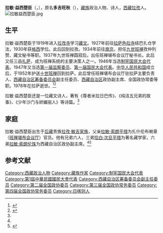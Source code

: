 '''拉敏·益西楚臣'''（{{bo|z=ལྷ་སྨོན་ཡེ་ཤེས་ཚུལ་ཁྲིམས།|w=lha smon ye shes tshul khrims}}，{{bd|1912年||1978年|}}），原名'''多吉旺秋'''（{{bo|z=རྡོ་རྗེ་དབང་ཕྱུག|w=rdo rje dbang phyug}}），[[藏族|藏族]]政治人物、诗人，[[西藏|西藏]][[拉孜|拉孜]]人。
[[File:拉敏益西楚臣.jpg|thumb]]
== 生平 ==
拉敏·益西楚臣于1919年进入[[拉孜寺|拉孜寺]]学习[[藏文|藏文]]。1927年前往[[拉萨|拉萨]][[色拉寺|色拉寺]]结巴扎仓学法，1930年获[[格西|格西]]学位。此后回到拉孜。1934年前往[[南京|南京]]，担任[[九世班禅|九世班禅]]孜仲列赞、藏文秘书等职。1937年九世班禅圆寂后，出任班禅堪布会议厅秘书长。此后又任三品[[扎萨|扎萨]]，成为班禅系统的主要决策人之一。1946年当选[[制宪国民大会代表|制宪国民大会代表]]。1947年又当选[[第一届监察委员|第一届监察委员]]、[[第一届国民大会代表|第一届国民大会代表]]。[[中华人民共和国|中华人民共和国]]成立后，于1952年护送[[十世班禅|十世班禅]]回到拉萨。此后曾任班禅堪布会议厅驻拉萨主要负责人、[[西藏自治区筹备委员会|西藏自治区筹备委员会]]副主任委员、[[西藏自治区|西藏自治区]]政协副主席、全国政协常委等职。1978年在拉萨逝世。<ref name="tibet">{{cite web|url=http://www.tibet.cn/info/people/200510/t20051028_65910.htm|title=拉敏·益西楚臣和他的诗歌|publisher=中国西藏信息中心}}</ref><ref>{{cite book|title=《民国人物大辞典》|author=徐友春（主编）|publisher=河北人民出版社|year=1991}}</ref>

拉敏·益西楚臣还是一位藏文诗人，著有《尊者米拉日巴传》、《纯洁五兄弟的故事》、《少年沙门与娇媚丽人》等诗篇。<ref name="tibet" />

== 家庭 ==
拉敏·益西楚臣出生于[[后藏|后藏]]贵族[[拉孜·敏吉家族|拉孜·敏吉家族]]，父亲[[拉敏·索朗平措|拉敏·索朗平措]]为扎什伦布喇章（[[班禅堪布会议厅|班禅堪布会议厅]]）官员。他有兄弟六人，三弟[[恰白·次旦平措|恰白·次旦平措]]为著名藏学家，六弟[[拉敏·索朗伦珠|拉敏·索朗伦珠]]为西藏自治区政协副主席。<ref name="tibet" /><ref>{{cite web|url=http://info.tibet.cn/periodical/zgxz/1998/03/200503/t20050301_12085.html|title=恰白先生和《西藏通史——松石宝串》|publisher=中国西藏信息中心|deadurl=yes|archiveurl=https://web.archive.org/web/20160304191755/http://info.tibet.cn/periodical/zgxz/1998/03/200503/t20050301_12085.html|archivedate=2016-03-04}}</ref>

== 参考文献 ==
{{Reflist}}
{{中華民國第四屆國民參政會參政員}}
{{第一屆監察委員}}
{{DEFAULTSORT:La拉}}
[[Category:西藏政治人物|Category:西藏政治人物]]
[[Category:藏族作家|Category:藏族作家]]
[[Category:制宪国民大会代表|Category:制宪国民大会代表]]
[[Category:第1屆中華民國國民大會代表|Category:第1屆中華民國國民大會代表]]
[[Category:西藏自治区筹备委员会副主任委员|Category:西藏自治区筹备委员会副主任委员]]
[[Category:第二届全国政协委员|Category:第二届全国政协委员]]
[[Category:第三届全国政协常务委员|Category:第三届全国政协常务委员]]
[[Category:第四届全国政协常务委员|Category:第四届全国政协常务委员]]
[[Category:日喀则人|Category:日喀则人]]